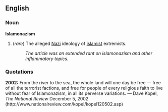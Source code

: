 ==English==

===Noun===
'''Islamonazism'''

# (''rare'') The alleged [[Nazi]] ideology of [[islamist]] extremists.
#: ''The article was an extended rant on islamonazism and other inflammatory topics.''

===Quotations===
'''2002:''' From the river to the sea, the whole land will one day be free — free of all the terrorist factions, and free for people of every religious faith to live without fear of Islamonazism, in all its perverse variations. &mdash;  Dave Kopel, ''The National Review'' December 5, 2002 (http://www.nationalreview.com/kopel/kopel120502.asp)